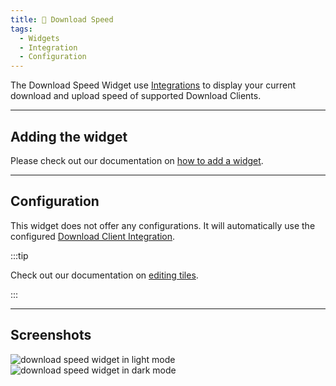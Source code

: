 ```yaml
---
title: 🚀 Download Speed
tags:
  - Widgets
  - Integration
  - Configuration
---
```



The Download Speed Widget use [Integrations](/docs/management/integrations/) to display your current download and upload speed of supported Download Clients.

---

## Adding the widget
Please check out our documentation on [how to add a widget](/docs/getting-started/after-the-installation#adding-widgets).

---

## Configuration

This widget does not offer any configurations. It will automatically use the configured [Download Client Integration](/docs/management/integrations/).

:::tip

Check out our documentation on [editing tiles](/docs/getting-started/after-the-installation#organizing-and-re-arranging-your-dashboard).

:::

---

## Screenshots

![download speed widget in light mode](./img/networkSpeed/widget-download-speed.webp)
![download speed widget in dark mode](./img/networkSpeed/widget-download-speed-dark.webp)

